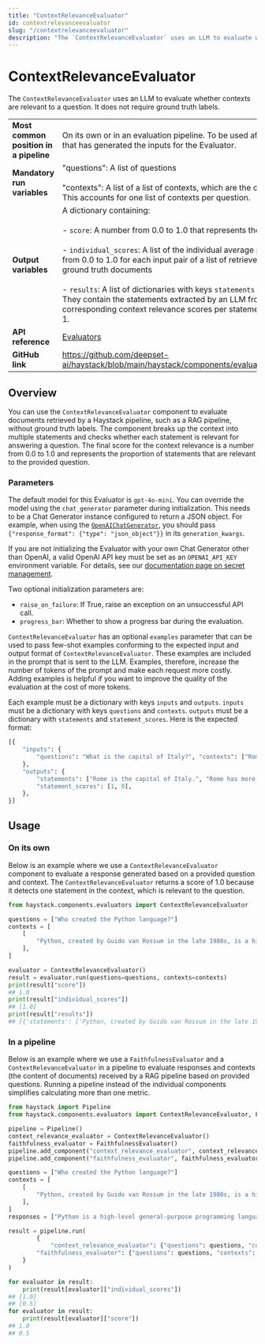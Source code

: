 ```yaml
---
title: "ContextRelevanceEvaluator"
id: contextrelevanceevaluator
slug: "/contextrelevanceevaluator"
description: "The `ContextRelevanceEvaluator` uses an LLM to evaluate whether contexts are relevant to a question. It does not require ground truth labels."
---
```


# ContextRelevanceEvaluator

The `ContextRelevanceEvaluator` uses an LLM to evaluate whether contexts are relevant to a question. It does not require ground truth labels.

|  |  |
| --- | --- |
| **Most common position in a pipeline** | On its own or in an evaluation pipeline. To be used after a separate pipeline that has generated the inputs for the Evaluator. |
| **Mandatory run variables** | "questions": A list of questions  <br /> <br />"contexts": A list of a list of contexts, which are the contents of documents. This accounts for one list of contexts per question. |
| **Output variables** | A dictionary containing:  <br /> <br />\- `score`: A number from 0.0 to 1.0 that represents the mean average precision  <br /> <br />- `individual_scores`: A list of the individual average precision scores ranging from 0.0 to 1.0 for each input pair of a list of retrieved documents and a list of ground truth documents  <br /> <br />- `results`:  A list of dictionaries with keys `statements` and `statement_scores`. They contain the statements extracted by an LLM from each context and the corresponding context relevance scores per statement, which are either 0 or 1. |
| **API reference** | [Evaluators](/reference/evaluators-api) |
| **GitHub link** | https://github.com/deepset-ai/haystack/blob/main/haystack/components/evaluators/context_relevance.py |

## Overview

You can use the `ContextRelevanceEvaluator` component to evaluate documents retrieved by a Haystack pipeline, such as a RAG pipeline, without ground truth labels. The component breaks up the context into multiple statements and checks whether each statement is relevant for answering a question. The final score for the context relevance is a number from 0.0 to 1.0 and represents the proportion of statements that are relevant to the provided question.

### Parameters

The default model for this Evaluator is `gpt-4o-mini`. You can override the model using the `chat_generator` parameter during initialization. This needs to be a Chat Generator instance configured to return a JSON object. For example, when using the [`OpenAIChatGenerator`](/docs/openaichatgenerator), you should pass `{"response_format": {"type": "json_object"}}` in its `generation_kwargs`.

If you are not initializing the Evaluator with your own Chat Generator other than OpenAI, a valid OpenAI API key must be set as an `OPENAI_API_KEY` environment variable. For details, see our [documentation page on secret management](/docs/secret-management).

Two optional initialization parameters are:

- `raise_on_failure`: If True, raise an exception on an unsuccessful API call.
- `progress_bar`: Whether to show a progress bar during the evaluation.

`ContextRelevanceEvaluator` has an optional `examples` parameter that can be used to pass few-shot examples conforming to the expected input and output format of `ContextRelevanceEvaluator`. These examples are included in the prompt that is sent to the LLM. Examples, therefore, increase the number of tokens of the prompt and make each request more costly. Adding examples is helpful if you want to improve the quality of the evaluation at the cost of more tokens.

Each example must be a dictionary with keys `inputs` and `outputs`.
`inputs` must be a dictionary with keys `questions` and `contexts`.
`outputs` must be a dictionary with `statements` and `statement_scores`.
Here is the expected format:

```python
[{
	"inputs": {
		"questions": "What is the capital of Italy?", "contexts": ["Rome is the capital of Italy."],
	},
	"outputs": {
		"statements": ["Rome is the capital of Italy.", "Rome has more than 4 million inhabitants."],
		"statement_scores": [1, 0],
	},
}]
```

## Usage

### On its own

Below is an example where we use a `ContextRelevanceEvaluator` component to evaluate a response generated based on a provided question and context. The `ContextRelevanceEvaluator` returns a score of 1.0 because it detects one statement in the context, which is relevant to the question.

```python
from haystack.components.evaluators import ContextRelevanceEvaluator

questions = ["Who created the Python language?"]
contexts = [
    [
        "Python, created by Guido van Rossum in the late 1980s, is a high-level general-purpose programming language. Its design philosophy emphasizes code readability, and its language constructs aim to help programmers write clear, logical code for both small and large-scale software projects."
    ],
]

evaluator = ContextRelevanceEvaluator()
result = evaluator.run(questions=questions, contexts=contexts)
print(result["score"])
## 1.0
print(result["individual_scores"])
## [1.0]
print(result["results"])
## [{'statements': ['Python, created by Guido van Rossum in the late 1980s.'], 'statement_scores': [1], 'score': 1.0}]

```

### In a pipeline

Below is an example where we use a `FaithfulnessEvaluator` and a `ContextRelevanceEvaluator` in a pipeline to evaluate responses and contexts (the content of documents) received by a RAG pipeline based on provided questions. Running a pipeline instead of the individual components simplifies calculating more than one metric.

```python
from haystack import Pipeline
from haystack.components.evaluators import ContextRelevanceEvaluator, FaithfulnessEvaluator

pipeline = Pipeline()
context_relevance_evaluator = ContextRelevanceEvaluator()
faithfulness_evaluator = FaithfulnessEvaluator()
pipeline.add_component("context_relevance_evaluator", context_relevance_evaluator)
pipeline.add_component("faithfulness_evaluator", faithfulness_evaluator)

questions = ["Who created the Python language?"]
contexts = [
    [
        "Python, created by Guido van Rossum in the late 1980s, is a high-level general-purpose programming language. Its design philosophy emphasizes code readability, and its language constructs aim to help programmers write clear, logical code for both small and large-scale software projects."
    ],
]
responses = ["Python is a high-level general-purpose programming language that was created by George Lucas."]

result = pipeline.run(
		{
			"context_relevance_evaluator": {"questions": questions, "contexts": contexts},
	    "faithfulness_evaluator": {"questions": questions, "contexts": contexts, "responses": responses}
    }
)

for evaluator in result:
    print(result[evaluator]["individual_scores"])
## [1.0]
## [0.5]
for evaluator in result:
    print(result[evaluator]["score"])
## 1.0
## 0.5
```
